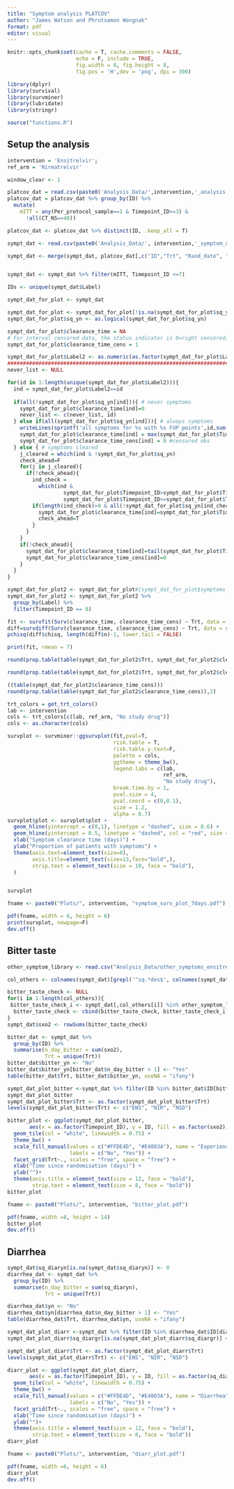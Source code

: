 ```yaml
---
title: "Symptom analysis PLATCOV"
author: "James Watson and Phrutsamon Wongnak"
format: pdf
editor: visual
---
```


```r
knitr::opts_chunk$set(cache = T, cache.comments = FALSE,
                      echo = F, include = TRUE, 
                      fig.width = 8, fig.height = 8,
                      fig.pos = 'H',dev = 'png', dpi = 300)

```

```r
library(dplyr)
library(survival)
library(survminer)
library(lubridate)
library(stringr)

source("functions.R")
```

## Setup the analysis

```r
intervention = 'Ensitrelvir'; 
ref_arm = 'Nirmatrelvir'

window_clear <- 1
```

```r
platcov_dat = read.csv(paste0('Analysis_Data/',intervention,'_analysis.csv'))
platcov_dat = platcov_dat %>% group_by(ID) %>%
  mutate(
    mITT = any(Per_protocol_sample==1 & Timepoint_ID>=3) &
      !all(CT_NS==40))

platcov_dat <- platcov_dat %>% distinct(ID, .keep_all = T)

sympt_dat <- read.csv(paste0('Analysis_Data/', intervention,'_symptom_data.csv'))

sympt_dat <- merge(sympt_dat, platcov_dat[,c("ID","Trt", "Rand_date", "mITT")], by.x = "Label", by.y = "ID", all.y = T)


sympt_dat <- sympt_dat %>% filter(mITT, Timepoint_ID <=7)

IDs <- unique(sympt_dat$Label)
```

```r
sympt_dat_for_plot <- sympt_dat

sympt_dat_for_plot <- sympt_dat_for_plot[!is.na(sympt_dat_for_plot$sq_yn),]
sympt_dat_for_plot$sq_yn <- as.logical(sympt_dat_for_plot$sq_yn)

sympt_dat_for_plot$clearance_time = NA
# For interval censored data, the status indicator is 0=right censored, 1=event at time, 2=left censored, 3=interval censored. 
sympt_dat_for_plot$clearance_time_cens = 1

sympt_dat_for_plot$Label2 <- as.numeric(as.factor(sympt_dat_for_plot$Label))
############################################################################################
never_list <- NULL

for(id in 1:length(unique(sympt_dat_for_plot$Label2))){
  ind = sympt_dat_for_plot$Label2==id
  
  if(all(!sympt_dat_for_plot$sq_yn[ind])){ # never symptoms
    sympt_dat_for_plot$clearance_time[ind]=0
    never_list <- c(never_list, id)
  } else if(all(sympt_dat_for_plot$sq_yn[ind])){ # always symptoms
    writeLines(sprintf('all symptoms for %s with %s FUP points',id,sum(ind)))
    sympt_dat_for_plot$clearance_time[ind] = max(sympt_dat_for_plot$Timepoint_ID[ind])
    sympt_dat_for_plot$clearance_time_cens[ind] = 0 #censored obs
  } else { # symptoms cleared
    j_cleared = which(ind & !sympt_dat_for_plot$sq_yn)
    check_ahead=F
    for(j in j_cleared){
      if(!check_ahead){
        ind_check = 
          which(ind & 
                  sympt_dat_for_plot$Timepoint_ID>sympt_dat_for_plot$Timepoint_ID[j] &
                  sympt_dat_for_plot$Timepoint_ID<=sympt_dat_for_plot$Timepoint_ID[j+1])
        if(length(ind_check)>0 & all(!sympt_dat_for_plot$sq_yn[ind_check])){
          sympt_dat_for_plot$clearance_time[ind]=sympt_dat_for_plot$Timepoint_ID[j]
          check_ahead=T
        }
      }
    }
    if(!check_ahead){
      sympt_dat_for_plot$clearance_time[ind]=tail(sympt_dat_for_plot$Timepoint_ID[ind],1)
      sympt_dat_for_plot$clearance_time_cens[ind]=0
    }
  }
}
```

```r
sympt_dat_for_plot2 <- sympt_dat_for_plot#[sympt_dat_for_plot$symptoms_Baseline == 1, ]
sympt_dat_for_plot2 <- sympt_dat_for_plot2 %>%
  group_by(Label) %>%
  filter(Timepoint_ID == 0)

fit <- survfit(Surv(clearance_time, clearance_time_cens) ~ Trt, data = sympt_dat_for_plot2) 
diff=survdiff(Surv(clearance_time, clearance_time_cens) ~ Trt, data = sympt_dat_for_plot2) 
pchisq(diff$chisq, length(diff$n)-1, lower.tail = FALSE)
```

```r
print(fit, rmean = 7)
```

```r
round(prop.table(table(sympt_dat_for_plot2$Trt, sympt_dat_for_plot2$clearance_time), margin=1),2)

round(prop.table(table(sympt_dat_for_plot2$Trt, sympt_dat_for_plot2$clearance_time_cens), margin=1),2)

((table(sympt_dat_for_plot2$clearance_time_cens)))
round(prop.table(table(sympt_dat_for_plot2$clearance_time_cens)),2)
```

```r
trt_colors = get_trt_colors()
lab <- intervention
cols <- trt_colors[c(lab, ref_arm, "No study drug")]
cols <- as.character(cols)
```

```r
survplot <- survminer::ggsurvplot(fit,pval=T,
                                  risk.table = T,
                                  risk.table.y.text=F,
                                  palette = cols,
                                  ggtheme = theme_bw(),
                                  legend.labs = c(lab, 
                                                  ref_arm,
                                                  "No study drug"),
                                  break.time.by = 1,
                                  pval.size = 4,
                                  pval.coord = c(0,0.1),
                                  size = 1.2,
                                  alpha = 0.7) 
survplot$plot <- survplot$plot + 
  geom_hline(yintercept = c(0,1), linetype = "dashed", size = 0.6) +
  geom_hline(yintercept = 0.5, linetype = "dashed", col = "red", size = 0.6) +
  xlab("Symptom clearance time (days)") +
  ylab("Proportion of patients with symptoms") +
  theme(axis.text=element_text(size=8),
        axis.title=element_text(size=13,face="bold",),
        strip.text = element_text(size = 10, face = "bold"),
  )


survplot
```

```r
fname <- paste0("Plots/", intervention, "symptom_surv_plot_7days.pdf")

pdf(fname, width = 6, height = 6)
print(survplot, newpage=F)
dev.off()
```

## Bitter taste

```r
other_symptom_library <- read.csv("Analysis_Data/other_symptoms_ensitrelvir_v3.0_EB.csv")

col_others <- colnames(sympt_dat)[grepl('^sq.*des$', colnames(sympt_dat))]

bitter_taste_check <- NULL
for(i in 1:length(col_others)){
 bitter_taste_check_i <- sympt_dat[,col_others[i]] %in% other_symptom_library$sq_th_des[other_symptom_library$sx_group_code == "sxo2"] %>% as.numeric()
  bitter_taste_check <- cbind(bitter_taste_check, bitter_taste_check_i)
}
sympt_dat$sxo2 <- rowSums(bitter_taste_check)
```

```r
bitter_dat <- sympt_dat %>%
  group_by(ID) %>%
  summarise(n_day_bitter = sum(sxo2),
            Trt = unique(Trt))
bitter_dat$bitter_yn <- "No"
bitter_dat$bitter_yn[bitter_dat$n_day_bitter > 1] <- "Yes" 
table(bitter_dat$Trt, bitter_dat$bitter_yn, useNA = "ifany")
```

```r
sympt_dat_plot_bitter <-sympt_dat %>% filter(ID %in% bitter_dat$ID[bitter_dat$bitter_yn == "Yes"])
sympt_dat_plot_bitter
sympt_dat_plot_bitter$Trt <- as.factor(sympt_dat_plot_bitter$Trt)
levels(sympt_dat_plot_bitter$Trt) <- c("ENS", "NIR", "NSD")

bitter_plot <- ggplot(sympt_dat_plot_bitter, 
       aes(x = as.factor(Timepoint_ID), y = ID, fill = as.factor(sxo2))) +
  geom_tile(col = "white", linewidth = 0.75) +
  theme_bw() +
  scale_fill_manual(values = c("#FFDE4D", "#E4003A"), name = "Experiencing \nbitter taste",
                    labels = c("No", "Yes")) +
  facet_grid(Trt~., scales = "free", space = "free") +
  xlab("Time since randomisation (days)") +
  ylab("")+
  theme(axis.title = element_text(size = 12, face = "bold"),
        strip.text = element_text(size = 8, face = "bold"))
bitter_plot
```

```r
fname <- paste0("Plots/", intervention, "bitter_plot.pdf")

pdf(fname, width =8, height = 14)
bitter_plot
dev.off()
```

## Diarrhea

```r
sympt_dat$sq_diaryn[is.na(sympt_dat$sq_diaryn)] <- 0
diarrhea_dat <- sympt_dat %>%
  group_by(ID) %>%
  summarise(n_day_bitter = sum(sq_diaryn),
            Trt = unique(Trt))

diarrhea_dat$yn <- "No"
diarrhea_dat$yn[diarrhea_dat$n_day_bitter > 1] <- "Yes" 
table(diarrhea_dat$Trt, diarrhea_dat$yn, useNA = "ifany")
```

```r
sympt_dat_plot_diarr <-sympt_dat %>% filter(ID %in% diarrhea_dat$ID[diarrhea_dat$yn == "Yes"])
sympt_dat_plot_diarr$sq_diargr[is.na(sympt_dat_plot_diarr$sq_diargr)] <- 0

sympt_dat_plot_diarr$Trt <- as.factor(sympt_dat_plot_diarr$Trt)
levels(sympt_dat_plot_diarr$Trt) <- c("ENS", "NIR", "NSD")

diarr_plot <- ggplot(sympt_dat_plot_diarr, 
       aes(x = as.factor(Timepoint_ID), y = ID, fill = as.factor(sq_diargr))) +
  geom_tile(col = "white", linewidth = 0.75) +
  theme_bw() +
  scale_fill_manual(values = c("#FFDE4D", "#E4003A"), name = "Diarrhea",
                    labels = c("No", "Yes")) +
  facet_grid(Trt~., scales = "free", space = "free") +
  xlab("Time since randomisation (days)") +
  ylab("")+
  theme(axis.title = element_text(size = 12, face = "bold"),
        strip.text = element_text(size = 8, face = "bold"))
diarr_plot
```

```r
fname <- paste0("Plots/", intervention, "diarr_plot.pdf")

pdf(fname, width =6, height = 6)
diarr_plot
dev.off()
```
